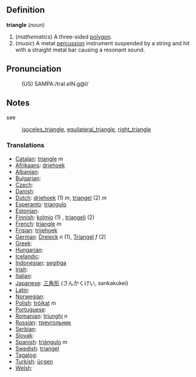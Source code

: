 ==Definition==

<b>triangle</b> (<i>noun</i>)
# (<i>mathematics</i>) A three-sided [[polygon]].
# (<i>music</i>) A metal [[percussion]] instrument suspended by a string and hit with a straight metal bar causing a resonant sound.

==Pronunciation==
:(US) SAMPA:/traI.eIN.g@l/

==Notes==

see
: [[isoceles_triangle]], [[equilateral_triangle]], [[right_triangle]]

===Translations===

* [[Catalan]]: [[triangle]] ''m''
* [[Afrikaans]]: [[driehoek]]
* [[Albanian]]: [[]]
* [[Bulgarian]]: [[]]
* [[Czech]]: [[]]
* [[Danish]]: [[]]
* [[Dutch]]: [[driehoek]] (1) ''m'', [[triangel]] (2) ''m''
* [[Esperanto]]: [[triangulo]]
* [[Estonian]]: [[]]
* [[Finnish]]: [[kolmio]] (1) , [[triangeli]] (2)
* [[French]]: [[triangle]] ''m''
* [[Frisian]]: [[trijehoek]]
* [[German]]: [[Dreieck]] ''n'' (1), [[Triangel]] ''f'' (2)
* [[Greek]]: [[]]
* [[Hungarian]]: [[]]
* [[Icelandic]]: [[]]
* [[Indonesian]]: [[segitiga]]
* [[Irish]]: [[]]
* [[Italian]]: [[]]
* [[Japanese]]: [[三角形]] (さんかくけい, sankakukei)
* [[Latin]]: [[]]
* [[Norwegian]]: [[]]
* [[Polish]]: [[trójkąt]] ''m''
* [[Portuguese]]: [[]]
* [[Romanian]]: [[triunghi]] ''n''
* [[Russian]]: [[треугольник]]
* [[Serbian]]: [[]]
* [[Slovak]]: [[]]
* [[Spanish]]: [[triángulo]] ''m''
* [[Swedish]]: [[triangel]]
* [[Tagalog]]: [[]]
* [[Turkish]]: [[üçgen]]
* [[Welsh]]: [[]]